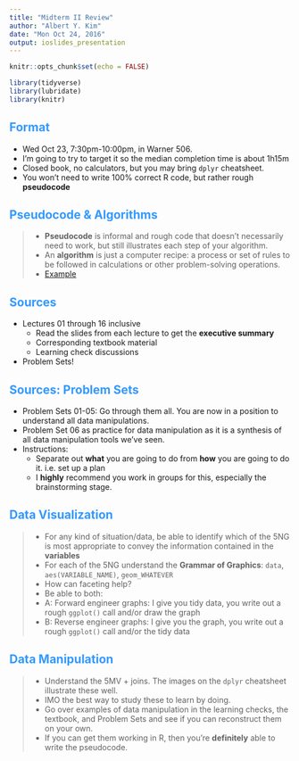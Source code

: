```yaml
---
title: "Midterm II Review"
author: "Albert Y. Kim"
date: "Mon Oct 24, 2016"
output: ioslides_presentation
---
```


<style>
h2 { 
 color: #3399ff;		
}
h3 { 
 color: #3399ff;		
}
slides > slide.backdrop {
  background: white;
}
</style>

```r
knitr::opts_chunk$set(echo = FALSE)
```

```r
library(tidyverse)
library(lubridate)
library(knitr)
```




## Format

* Wed Oct 23, 7:30pm-10:00pm, in Warner 506.
* I'm going to try to target it so the median completion time is about 1h15m
* Closed book, no calculators, but you may bring `dplyr` cheatsheet.
* You won't need to write 100% correct R code, but rather rough **pseudocode**




## Pseudocode & Algorithms

> * **Pseudocode** is informal and rough code that doesn't necessarily need to work,
but still illustrates each step of your algorithm.
> * An **algorithm** is just a computer recipe: a process or set of rules to be followed in
calculations or other problem-solving operations.
> * [Example](http://image.slidesharecdn.com/pseudocode-111128151539-phpapp02/95/introduction-to-pseudocode-38-638.jpg?cb=1393513763)



## Sources

* Lectures 01 through 16 inclusive
    + Read the slides from each lecture to get the **executive summary**
    + Corresponding textbook material
    + Learning check discussions
* Problem Sets!




## Sources: Problem Sets

* Problem Sets 01-05: Go through them all. You are now in a position to
understand all data manipulations.
* Problem Set 06 as practice for data manipulation as it is a synthesis of all
data manipulation tools we've seen.
* Instructions:
    + Separate out **what** you are going to do from **how** you are going to do it. i.e. set up a plan
    + I **highly** recommend you work in groups for this, especially the brainstorming stage.




## Data Visualization

> * For any kind of situation/data, be able to identify which of the 5NG is most 
appropriate to convey the information contained in the **variables**
> * For each of the 5NG understand the **Grammar of Graphics**: `data`, `aes(VARIABLE_NAME)`, `geom_WHATEVER`
> * How can faceting help?
> * Be able to both:
> * A: Forward engineer graphs: I give you tidy data, you write out a rough `ggplot()` call and/or draw the graph
> * B: Reverse engineer graphs: I give you the graph, you write out a rough `ggplot()` call and/or the tidy data




## Data Manipulation

> * Understand the 5MV + joins. The images on the `dplyr`
cheatsheet illustrate these well.
> * IMO the best way to study these to learn by doing.
> * Go over examples of data manipulation in the learning checks, the
textbook, and Problem Sets and see if you can reconstruct them on your own.
> * If you can get them working in R, then you're **definitely** able to write
the pseudocode.
